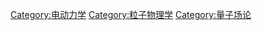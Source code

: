 {{Commonscat|Quantum electrodynamics}}

[[Category:电动力学|Category:电动力学]]
[[Category:粒子物理学|Category:粒子物理学]]
[[Category:量子场论|Category:量子场论]]